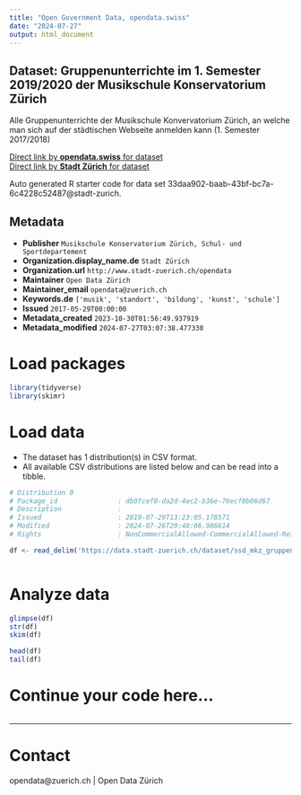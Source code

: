 ```yaml
---
title: "Open Government Data, opendata.swiss"
date: "2024-07-27"
output: html_document
---
```


## Dataset: Gruppenunterrichte im 1. Semester 2019/2020 der Musikschule Konservatorium Zürich


Alle Gruppenunterrichte der Musikschule Konvervatorium Zürich, an welche man sich auf der städtischen Webseite anmelden kann (1. Semester 2017/2018)



[Direct link by **opendata.swiss** for dataset](https://opendata.swiss/de/dataset/gruppenunterrichte-im-1-semester-2019-2020-der-musikschule-konservatorium-zurich1)<br>
[Direct link by **Stadt Zürich** for dataset](https://data.stadt-zuerich.ch/dataset/ssd_mkz_gruppenunterrichte)

Auto generated R starter code for data set 33daa902-baab-43bf-bc7a-6c4228c52487@stadt-zurich.

## Metadata

- **Publisher** `Musikschule Konservatorium Zürich, Schul- und Sportdepartement`
- **Organization.display_name.de** `Stadt Zürich`
- **Organization.url** `http://www.stadt-zuerich.ch/opendata`
- **Maintainer** `Open Data Zürich`
- **Maintainer_email** `opendata@zuerich.ch`
- **Keywords.de** `['musik', 'standort', 'bildung', 'kunst', 'schule']`
- **Issued** `2017-05-29T00:00:00`
- **Metadata_created** `2023-10-30T01:56:49.937919`
- **Metadata_modified** `2024-07-27T03:07:38.477330`


# Load packages

```r

library(tidyverse)
library(skimr)

```

# Load data

-   The dataset has 1 distribution(s) in CSV format.
-   All available CSV distributions are listed below and can be read into a tibble.

```r

# Distribution 0
# Package_id               : db0fcef0-da2d-4ec2-b36e-76ecf8b06d67
# Description              : 
# Issued                   : 2019-07-29T13:23:05.178571
# Modified                 : 2024-07-26T20:48:06.986614
# Rights                   : NonCommercialAllowed-CommercialAllowed-ReferenceNotRequired

df <- read_delim('https://data.stadt-zuerich.ch/dataset/ssd_mkz_gruppenunterrichte/download/mkz_gruppenunterrichte.csv')



```

# Analyze data

```r

glimpse(df)
str(df)
skim(df)

head(df)
tail(df)

```

# Continue your code here...

```r

```

------------------------------------------------------------------------

# Contact

opendata@zuerich.ch | Open Data Zürich
